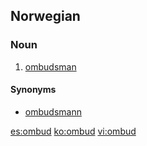 ==Norwegian==

===Noun===
{{no-noun-n1}}

# [[ombudsman]]

====Synonyms====
*[[ombudsmann]]

[[es:ombud]]
[[ko:ombud]]
[[vi:ombud]]